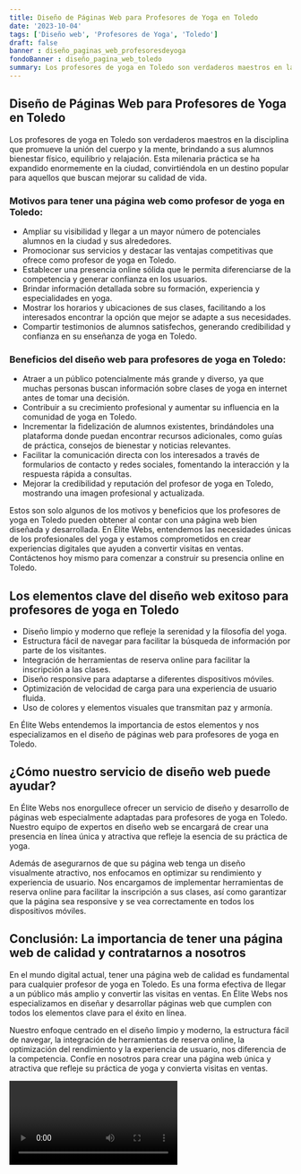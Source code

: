 ```yaml
---
title: Diseño de Páginas Web para Profesores de Yoga en Toledo
date: '2023-10-04'
tags: ['Diseño web', 'Profesores de Yoga', 'Toledo']
draft: false
banner : diseño_paginas_web_profesoresdeyoga
fondoBanner : diseño_pagina_web_toledo
summary: Los profesores de yoga en Toledo son verdaderos maestros en la disciplina que promueve la unión del cuerpo y la mente, brindando a sus alumnos bienestar físico, equilibrio y relajación. Esta milenaria práctica se ha expandido enormemente en la ciudad, convirtiéndola en un destino popular para aquellos que buscan mejorar su calidad de vida.
---
```


## Diseño de Páginas Web para Profesores de Yoga en Toledo

Los profesores de yoga en Toledo son verdaderos maestros en la disciplina que promueve la unión del cuerpo y la mente, brindando a sus alumnos bienestar físico, equilibrio y relajación. Esta milenaria práctica se ha expandido enormemente en la ciudad, convirtiéndola en un destino popular para aquellos que buscan mejorar su calidad de vida.

### Motivos para tener una página web como profesor de yoga en Toledo:

- Ampliar su visibilidad y llegar a un mayor número de potenciales alumnos en la ciudad y sus alrededores.
- Promocionar sus servicios y destacar las ventajas competitivas que ofrece como profesor de yoga en Toledo.
- Establecer una presencia online sólida que le permita diferenciarse de la competencia y generar confianza en los usuarios.
- Brindar información detallada sobre su formación, experiencia y especialidades en yoga.
- Mostrar los horarios y ubicaciones de sus clases, facilitando a los interesados encontrar la opción que mejor se adapte a sus necesidades.
- Compartir testimonios de alumnos satisfechos, generando credibilidad y confianza en su enseñanza de yoga en Toledo.

### Beneficios del diseño web para profesores de yoga en Toledo:

- Atraer a un público potencialmente más grande y diverso, ya que muchas personas buscan información sobre clases de yoga en internet antes de tomar una decisión.
- Contribuir a su crecimiento profesional y aumentar su influencia en la comunidad de yoga en Toledo.
- Incrementar la fidelización de alumnos existentes, brindándoles una plataforma donde puedan encontrar recursos adicionales, como guías de práctica, consejos de bienestar y noticias relevantes.
- Facilitar la comunicación directa con los interesados a través de formularios de contacto y redes sociales, fomentando la interacción y la respuesta rápida a consultas.
- Mejorar la credibilidad y reputación del profesor de yoga en Toledo, mostrando una imagen profesional y actualizada.

Estos son solo algunos de los motivos y beneficios que los profesores de yoga en Toledo pueden obtener al contar con una página web bien diseñada y desarrollada. En Élite Webs, entendemos las necesidades únicas de los profesionales del yoga y estamos comprometidos en crear experiencias digitales que ayuden a convertir visitas en ventas. Contáctenos hoy mismo para comenzar a construir su presencia online en Toledo.

<GifSeo />

<Cta />

## Los elementos clave del diseño web exitoso para profesores de yoga en Toledo

- Diseño limpio y moderno que refleje la serenidad y la filosofía del yoga.
- Estructura fácil de navegar para facilitar la búsqueda de información por parte de los visitantes.
- Integración de herramientas de reserva online para facilitar la inscripción a las clases.
- Diseño responsive para adaptarse a diferentes dispositivos móviles.
- Optimización de velocidad de carga para una experiencia de usuario fluida.
- Uso de colores y elementos visuales que transmitan paz y armonía.

En Élite Webs entendemos la importancia de estos elementos y nos especializamos en el diseño de páginas web para profesores de yoga en Toledo.

## ¿Cómo nuestro servicio de diseño web puede ayudar?

En Élite Webs nos enorgullece ofrecer un servicio de diseño y desarrollo de páginas web especialmente adaptadas para profesores de yoga en Toledo. Nuestro equipo de expertos en diseño web se encargará de crear una presencia en línea única y atractiva que refleje la esencia de su práctica de yoga.

Además de asegurarnos de que su página web tenga un diseño visualmente atractivo, nos enfocamos en optimizar su rendimiento y experiencia de usuario. Nos encargamos de implementar herramientas de reserva online para facilitar la inscripción a sus clases, así como garantizar que la página sea responsive y se vea correctamente en todos los dispositivos móviles.

## Conclusión: La importancia de tener una página web de calidad y contratarnos a nosotros

En el mundo digital actual, tener una página web de calidad es fundamental para cualquier profesor de yoga en Toledo. Es una forma efectiva de llegar a un público más amplio y convertir las visitas en ventas. En Élite Webs nos especializamos en diseñar y desarrollar páginas web que cumplen con todos los elementos clave para el éxito en línea.

Nuestro enfoque centrado en el diseño limpio y moderno, la estructura fácil de navegar, la integración de herramientas de reserva online, la optimización del rendimiento y la experiencia de usuario, nos diferencia de la competencia. Confíe en nosotros para crear una página web única y atractiva que refleje su práctica de yoga y convierta visitas en ventas.

<Video />

<CtaBot job='Profesores de Yoga' city='Toledo'/>

<Gmaps query='Toledo+españa+maps' />
